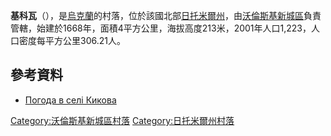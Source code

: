{{coord|50|27|41|N|27|42|25|E|scale:30000|display=title}}

'''基科瓦'''（{{lang-uk|Кикова}}），是[[烏克蘭|烏克蘭]]的村落，位於該國北部[[日托米爾州|日托米爾州]]，由[[沃倫斯基新城區|沃倫斯基新城區]]負責管轄，始建於1668年，面積4平方公里，海拔高度213米，2001年人口1,223，人口密度每平方公里306.21人。

==參考資料==
* [http://weather.in.ua/ua/zhitomirskaja/10427 Погода в селі Кикова] {{Wayback|url=http://weather.in.ua/ua/zhitomirskaja/10427 |date=20111219134828 }}

{{DEFAULTSORT:Кикова}}
[[Category:沃倫斯基新城區村落|Category:沃倫斯基新城區村落]]
[[Category:日托米爾州村落|Category:日托米爾州村落]]


{{Zhytomyr-geo-stub}}
